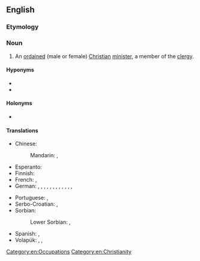 ==English==

===Etymology===
{{compound|en|clergy|person}}

===Noun===
{{en-noun|s|clergypeople}}

# An [[ordained]] (male or female) [[Christian]] [[minister]], a member of the [[clergy]].

====Hyponyms====
* {{l|en|clergyman}}
* {{l|en|clergywoman}}

====Holonyms====
* {{l|en|clergy}}

====Translations====
{{trans-top|ordained (male or female) Christian minister, male or female member of the clergy}}
* Chinese:
*: Mandarin: {{t+|cmn|牧師|sc=Hani}}, {{t+|cmn|牧师|tr=mùshī|sc=Hani}}
* Esperanto: {{t|eo|pastro}}
* Finnish: {{t-needed|fi}}
* French: {{t+|fr|prêtre|m}}, {{t+|fr|prêtresse|f}}
* German: {{t+|de|Pfarrer|m}}, {{t+|de|Pfarrerin|f}}, {{t+|de|Pastor|m}}, {{t|de|Pastorin|f}}, {{t+|de|Kleriker|m}}, {{t|de|Klerikerin|f}}, {{t+|de|Geistlicher|m}}, {{t|de|Geistliche|f}}, {{t+|de|Seelsorger|m}}, {{t|de|Seelsorgerin|f}}, {{t|de|Seelenhirt|m}}, {{t|de|Seelenhirte|m}}, {{t|de|Seelenhirtin|f}}
{{trans-mid}}
* Portuguese: {{t+|pt|clérigo|m}}, {{t|pt|clériga|f}}
* Serbo-Croatian: {{t+|sh|duhovnik|m}}, {{t+|sh|duhovnica|f}}
* Sorbian:
*: Lower Sorbian: {{t|dsb|faraŕ|m}}, {{t|dsb|fararka|f}}
* Spanish: {{t+|es|clérigo|m}}, {{t|es|clériga|f}}
* Volapük: {{t+|vo|kultan}}, {{t+|vo|pädan}} {{qualifier|Catholic}}, {{t+|vo|pastan}} {{qualifier|Evangelical, Protestant}}
{{trans-bottom}}

[[Category:en:Occupations]]
[[Category:en:Christianity]]